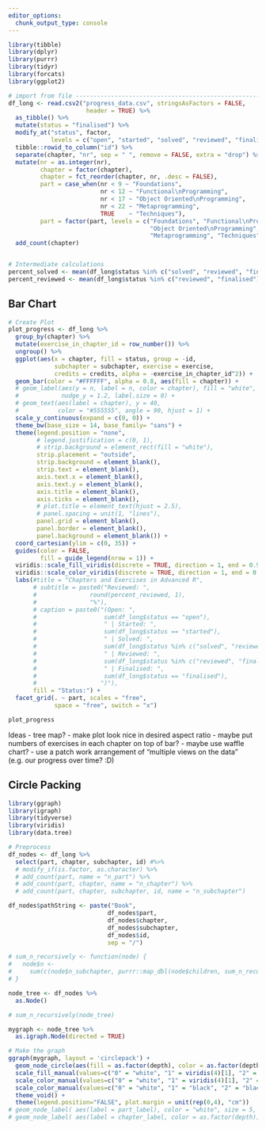 ```yaml
---
editor_options: 
  chunk_output_type: console
---
```


```r
library(tibble)
library(dplyr)
library(purrr)
library(tidyr)
library(forcats)
library(ggplot2)

# import from file --------------------------------------------------------
df_long <- read.csv2("progress_data.csv", stringsAsFactors = FALSE, 
                      header = TRUE) %>% 
  as_tibble() %>% 
  mutate(status = "finalised") %>% 
  modify_at("status", factor,
            levels = c("open", "started", "solved", "reviewed", "finalised")) %>% 
  tibble::rowid_to_column("id") %>% 
  separate(chapter, "nr", sep = " ", remove = FALSE, extra = "drop") %>% 
  mutate(nr = as.integer(nr), 
         chapter = factor(chapter),
         chapter = fct_reorder(chapter, nr, .desc = FALSE),
         part = case_when(nr < 9 ~ "Foundations",
                          nr < 12 ~ "Functional\nProgramming",
                          nr < 17 ~ "Object Oriented\nProgramming",
                          nr < 22 ~ "Metaprogramming",
                          TRUE    ~ "Techniques"),
         part = factor(part, levels = c("Foundations", "Functional\nProgramming",
                                        "Object Oriented\nProgramming",
                                        "Metaprogramming", "Techniques"))) %>% 
  add_count(chapter)


# Intermediate calculations
percent_solved <- mean(df_long$status %in% c("solved", "reviewed", "finalised"), na.rm = TRUE) * 100
percent_reviewed <- mean(df_long$status %in% c("reviewed", "finalised"), na.rm = TRUE) * 100
```

## Bar Chart
```r
# Create Plot
plot_progress <- df_long %>% 
  group_by(chapter) %>% 
  mutate(exercise_in_chapter_id = row_number()) %>% 
  ungroup() %>% 
  ggplot(aes(x = chapter, fill = status, group = -id,
             subchapter = subchapter, exercise = exercise,
             credits = credits, alpha = -exercise_in_chapter_id^2)) +
  geom_bar(color = "#FFFFFF", alpha = 0.8, aes(fill = chapter)) +
  # geom_label(aes(y = n, label = n, color = chapter), fill = "white", 
  #            nudge_y = 1.2, label.size = 0) +
  # geom_text(aes(label = chapter), y = 40,
  #           color = "#555555", angle = 90, hjust = 1) +
  scale_y_continuous(expand = c(0, 0)) +
  theme_bw(base_size = 14, base_family= "sans") +
  theme(legend.position = "none",
        # legend.justification = c(0, 1),
        # strip.background = element_rect(fill = "white"),
        strip.placement = "outside",
        strip.background = element_blank(),
        strip.text = element_blank(),
        axis.text.x = element_blank(),  
        axis.text.y = element_blank(),
        axis.title = element_blank(),
        axis.ticks = element_blank(),
        # plot.title = element_text(hjust = 2.5),
        # panel.spacing = unit(1, "lines"),
        panel.grid = element_blank(),
        panel.border = element_blank(),
        panel.background = element_blank()) +
  coord_cartesian(ylim = c(0, 35)) +
  guides(color = FALSE,
         fill = guide_legend(nrow = 1)) +
  viridis::scale_fill_viridis(discrete = TRUE, direction = 1, end = 0.95, option = "D") +
  viridis::scale_color_viridis(discrete = TRUE, direction = 1, end = 0.95, option = "D") +
  labs(#title = "Chapters and Exercises in Advanced R",
       # subtitle = paste0("Reviewed: ",
       #               round(percent_reviewed, 1),
       #               "%"),
       # caption = paste0("(Open: ",
       #                   sum(df_long$status == "open"),
       #                   " | Started: ",
       #                   sum(df_long$status == "started"),
       #                   " | Solved: ",
       #                   sum(df_long$status %in% c("solved", "reviewed", "finalised")),
       #                   " | Reviewed: ",
       #                   sum(df_long$status %in% c("reviewed", "finalised")),
       #                   " | Finalised: ",
       #                   sum(df_long$status == "finalised"),
       #                  ")"),
       fill = "Status:") + 
  facet_grid(. ~ part, scales = "free",
             space = "free", switch = "x")

plot_progress
```


Ideas
- tree map?
- make plot look nice in desired aspect ratio
- maybe put numbers of exercises in each chapter on top of bar?
- maybe use waffle chart?
- use a patch work arrangement of "multiple views on the data" (e.g. our progress over time? :D)

## Circle Packing
```r
library(ggraph)
library(igraph)
library(tidyverse)
library(viridis)
library(data.tree)

# Preprocess
df_nodes <- df_long %>% 
  select(part, chapter, subchapter, id) #%>%
  # modify_if(is.factor, as.character) %>% 
  # add_count(part, name = "n_part") %>%
  # add_count(part, chapter, name = "n_chapter") %>%
  # add_count(part, chapter, subchapter, id, name = "n_subchapter")

df_nodes$pathString <- paste("Book", 
                            df_nodes$part, 
                            df_nodes$chapter, 
                            df_nodes$subchapter, 
                            df_nodes$id,
                            sep = "/")

# sum_n_recursively <- function(node) {
#   node$n <- 
#     sum(c(node$n_subchapter, purrr::map_dbl(node$children, sum_n_recursively)), na.rm = TRUE)
# }

node_tree <- df_nodes %>% 
  as.Node()

# sum_n_recursively(node_tree)

mygraph <- node_tree %>% 
  as.igraph.Node(directed = TRUE)

# Make the graph
ggraph(mygraph, layout = 'circlepack') +
  geom_node_circle(aes(fill = as.factor(depth), color = as.factor(depth)), alpha = .9) +  # 
  scale_fill_manual(values=c("0" = "white", "1" = viridis(4)[1], "2" = viridis(4)[2], "3" = viridis(4)[3], "4"=viridis(4)[4])) +
  scale_color_manual(values=c("0" = "white", "1" = viridis(4)[1], "2" = viridis(4)[2], "3" = viridis(4)[3], "4"=viridis(4)[4])) +
  scale_color_manual(values=c("0" = "white", "1" = "black", "2" = "black", "3" = "black", "4"= "black")) +
  theme_void() + 
  theme(legend.position="FALSE", plot.margin = unit(rep(0,4), "cm"))
# geom_node_label( aes(label = part_label), color = "white", size = 5, fill = alpha(c("white"), 0), label.size = 0) +
# geom_node_label( aes(label = chapter_label, color = as.factor(depth)), size = 5, fill = alpha(c("white"), 0), label.size = 0)
```
